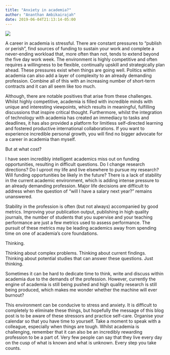```yaml
---
title: "Anxiety in academia?"
author: "Ananthan Ambikairajah"
date: 2019-06-04T21:13:14-05:00
---
```

![](./anxiety.jpg)

A career in academia is stressful. There are constant pressures to "publish or perish", find sources of funding to sustain your work and complete a never-ending workload that, more often than not, tends to extend beyond the five day work week. The environment is highly competitive and often requires a willingness to be flexible, continually upskill and strategically plan ahead. These pressures exist when things are going well. Politics within academia can also add a layer of complexity to an already demanding profession. Combine all of this with an increasing number of short-term contracts and it can all seem like too much.      

Although, there are notable positives that arise from these challenges. Whilst highly competitive, academia is filled with incredible minds with unique and interesting viewpoints, which results in meaningful, fulfilling discussions that inspire critical thought. Furthermore, whilst the integration of technology with academia has created an immediacy to tasks and deadlines, it has also provided a platform for limitless self-directed learning and fostered productive international collaborations. If you want to experience incredible personal growth, you will find no bigger advocate for a career in academia than myself.     

But at what cost?     

I have seen incredibly intelligent academics miss out on funding opportunities, resulting in difficult questions. Do I change research directions? Do I uproot my life and live elsewhere to pursue my research? Will funding opportunities be likely in the future? There is a lack of stability in the current academic environment, which is adding intense pressure to an already demanding profession. Major life decisions are difficult to address when the question of “will I have a salary next year?” remains unanswered.     

Stability in the profession is often (but not always) accompanied by good metrics. Improving your publication output, publishing in high quality journals, the number of students that you supervise and your teaching performance are just a few metrics used to assess performance. The pursuit of these metrics may be leading academics away from spending time on one of academia's core foundations.     

Thinking.     

Thinking about complex problems. Thinking about current findings. Thinking about potential studies that can answer these questions. Just thinking.     

Sometimes it can be hard to dedicate time to think, write and discuss within academia due to the demands of the profession. However, currently the engine of academia is still being pushed and high quality research is still being produced, which makes me wonder whether the machine will ever burnout?     

This environment can be conducive to stress and anxiety. It is difficult to completely to eliminate these things, but hopefully the message of this blog post is to be aware of these stressors and practice self-care. Organise your calendar so that you have time to yourself. Take a moment to speak with a colleague, especially when things are tough. Whilst academia is challenging, remember that it can also be an incredibly rewarding profession to be a part of. Very few people can say that they live every day on the cusp of what is known and what is unknown. Every step you take counts.